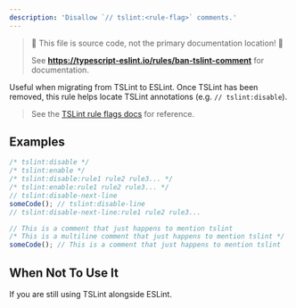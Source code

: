 ```yaml
---
description: 'Disallow `// tslint:<rule-flag>` comments.'
---
```



> 🛑 This file is source code, not the primary documentation location! 🛑
>
> See **https://typescript-eslint.io/rules/ban-tslint-comment** for documentation.

Useful when migrating from TSLint to ESLint. Once TSLint has been removed, this rule helps locate TSLint annotations (e.g. `// tslint:disable`).

> See the [TSLint rule flags docs](https://palantir.github.io/tslint/usage/rule-flags) for reference.

## Examples

<Tabs>
<TabItem value="❌ Incorrect">

```js
/* tslint:disable */
/* tslint:enable */
/* tslint:disable:rule1 rule2 rule3... */
/* tslint:enable:rule1 rule2 rule3... */
// tslint:disable-next-line
someCode(); // tslint:disable-line
// tslint:disable-next-line:rule1 rule2 rule3...
```

</TabItem>
<TabItem value="✅ Correct">

```js
// This is a comment that just happens to mention tslint
/* This is a multiline comment that just happens to mention tslint */
someCode(); // This is a comment that just happens to mention tslint
```

</TabItem>
</Tabs>

## When Not To Use It

If you are still using TSLint alongside ESLint.
